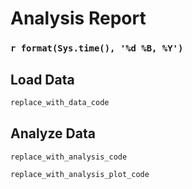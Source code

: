 # Analysis Report
### `r format(Sys.time(), '%d %B, %Y')`

## Load Data

```r
replace_with_data_code
```

## Analyze Data

```r
replace_with_analysis_code
```

```r
replace_with_analysis_plot_code
```
